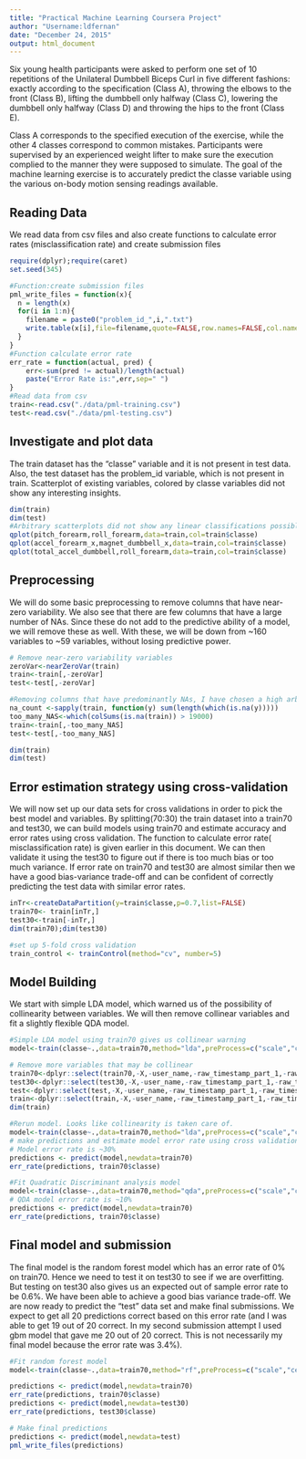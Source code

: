 ```yaml
---
title: "Practical Machine Learning Coursera Project"
author: "Username:ldfernan"
date: "December 24, 2015"
output: html_document
---
```


Six young health participants were asked to perform one set of 10 repetitions of the Unilateral Dumbbell Biceps Curl in five different fashions: exactly according to the specification (Class A), throwing the elbows to the front (Class B), lifting the dumbbell only halfway (Class C), lowering the dumbbell only halfway (Class D) and throwing the hips to the front (Class E).

Class A corresponds to the specified execution of the exercise, while the other 4 classes correspond to common mistakes. Participants were supervised by an experienced weight lifter to make sure the execution complied to the manner they were supposed to simulate. The goal of the machine learning exercise is to accurately predict the classe variable using the various on-body motion sensing readings available. 

## Reading Data
We read data from csv files and also create functions to calculate error rates (misclassification rate) and create submission files

```r
require(dplyr);require(caret)
set.seed(345)

#Function:create submission files
pml_write_files = function(x){
  n = length(x)
  for(i in 1:n){
    filename = paste0("problem_id_",i,".txt")
    write.table(x[i],file=filename,quote=FALSE,row.names=FALSE,col.names=FALSE)
  }
}
#Function calculate error rate
err_rate = function(actual, pred) {
    err<-sum(pred != actual)/length(actual)
    paste("Error Rate is:",err,sep=" ")
}
#Read data from csv
train<-read.csv("./data/pml-training.csv")
test<-read.csv("./data/pml-testing.csv")
```

## Investigate and plot data
The train dataset has the "classe" variable and it is not present in test data. Also, the test dataset has the problem_id variable, which is not present in train. Scatterplot of existing variables, colored by classe variables did not show any interesting insights.

```r
dim(train)
dim(test)
#Arbitrary scatterplots did not show any linear classifications possible.
qplot(pitch_forearm,roll_forearm,data=train,col=train$classe)
qplot(accel_forearm_x,magnet_dumbbell_x,data=train,col=train$classe)
qplot(total_accel_dumbbell,roll_forearm,data=train,col=train$classe)
```

## Preprocessing
We will do some basic preprocessing to remove columns that have near-zero variability. We also see that there are few columns that have a large number of NAs. Since these do not add to the predictive ability of a model, we will remove these as well. With these, we will be down from ~160 variables to ~59 variables, without losing predictive power. 

```r
# Remove near-zero variability variables
zeroVar<-nearZeroVar(train)
train<-train[,-zeroVar]
test<-test[,-zeroVar]

#Removing columns that have predominantly NAs, I have chosen a high arbitrary count of 19k 
na_count <-sapply(train, function(y) sum(length(which(is.na(y)))))
too_many_NAS<-which(colSums(is.na(train)) > 19000)
train<-train[,-too_many_NAS]
test<-test[,-too_many_NAS]

dim(train)
dim(test)
```

## Error estimation strategy using cross-validation
We will now set up our data sets for cross validations in order to pick the best model and variables. By splitting(70:30) the train dataset into a train70 and test30, we can build models using train70 and estimate accuracy and error rates using cross validation. The function to calculate error rate( misclassification rate) is given earlier in this document. We can then validate it using the test30 to figure out if there is too much bias or too much variance. If error rate on train70 and test30 are almost similar then we have a good bias-variance trade-off and can be confident of correctly predicting the test data with similar error rates.

```r
inTr<-createDataPartition(y=train$classe,p=0.7,list=FALSE)
train70<- train[inTr,]
test30<-train[-inTr,]    
dim(train70);dim(test30)

#set up 5-fold cross validation
train_control <- trainControl(method="cv", number=5)
```

## Model Building
We start with simple LDA model, which warned us of the possibility of collinearity between variables. We will then remove collinear variables and fit a slightly flexible QDA model.

```r

#Simple LDA model using train70 gives us collinear warning
model<-train(classe~.,data=train70,method="lda",preProcess=c("scale","center"),trControl=train_control)

# Remove more variables that may be collinear
train70<-dplyr::select(train70,-X,-user_name,-raw_timestamp_part_1,-raw_timestamp_part_2,-cvtd_timestamp,-num_window)
test30<-dplyr::select(test30,-X,-user_name,-raw_timestamp_part_1,-raw_timestamp_part_2,-cvtd_timestamp,-num_window)
test<-dplyr::select(test,-X,-user_name,-raw_timestamp_part_1,-raw_timestamp_part_2,-cvtd_timestamp,-num_window)
train<-dplyr::select(train,-X,-user_name,-raw_timestamp_part_1,-raw_timestamp_part_2,-cvtd_timestamp,-num_window)
dim(train)

#Rerun model. Looks like collinearity is taken care of.
model<-train(classe~.,data=train70,method="lda",preProcess=c("scale","center"),trControl=train_control)
# make predictions and estimate model error rate using cross validation
# Model error rate is ~30% 
predictions <- predict(model,newdata=train70)
err_rate(predictions, train70$classe)

#Fit Quadratic Discriminant analysis model
model<-train(classe~.,data=train70,method="qda",preProcess=c("scale","center"),trControl=train_control)
# QDA model error rate is ~10%
predictions <- predict(model,newdata=train70)
err_rate(predictions, train70$classe)
```

## Final model and submission
The final model is the random forest model which has an error rate of 0% on train70. Hence we need to test it on test30 to see if we are overfitting. But testing on test30 also gives us an expected out of sample error rate to be 0.6%. We have been able to achieve a good bias variance trade-off. We are now ready to predict the "test" data set and make final submissions. We expect to get all 20 predictions correct based on this error rate (and I was able to get 19 out of 20 correct. In my second submission attempt I used gbm model that gave me 20 out of 20 correct. This is not necessarily my final model because the error rate was 3.4%). 

```r
#Fit random forest model
model<-train(classe~.,data=train70,method="rf",preProcess=c("scale","center"),trControl=train_control)

predictions <- predict(model,newdata=train70)
err_rate(predictions, train70$classe)
predictions <- predict(model,newdata=test30)
err_rate(predictions, test30$classe)

# Make final predictions
predictions <- predict(model,newdata=test)
pml_write_files(predictions)
```



